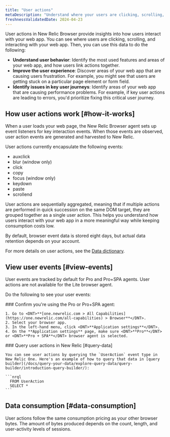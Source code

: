 ```yaml
---
title: "User actions"
metaDescription: "Understand where your users are clicking, scrolling, and interacting with your web app using user actions in New Relic Browser."
freshnessValidatedDate: 2024-04-23
---
```


User actions in New Relic Browser provide insights into how users interact with your web app. You can see where users are clicking, scrolling, and interacting with your web app. Then, you can use this data to do the following:

* **Understand user behavior**: Identify the most used features and areas of your web app, and how users link actions together.
* **Improve the user experience**: Discover areas of your web app that are causing users frustration. For example, you might see that users are getting stuck on a particular page element or form field.
* **Identify issues in key user journeys**: Identify areas of your web app that are causing performance problems. For example, if key user actions are leading to errors, you'd prioritize fixing this critical user journey.

## How user actions work [#how-it-works]

When a user loads your web page, the New Relic Browser agent sets up event listeners for key interaction events. When those events are observed, user action events are generated and harvested to New Relic.

User actions currently encapsulate the following events:

* auxclick
* blur (window only)
* click
* copy
* focus (window only)
* keydown
* paste
* scrollend

User actions are sequentially aggregated, meaning that if multiple actions are performed in quick succession on the same DOM target, they are grouped together as a single user action. This helps you understand how users interact with your web app in a more meaningful way while keeping consumption costs low.

By default, browser event data is stored eight days, but actual data retention depends on your account.

For more details on user actions, see the [Data dictionary](/attribute-dictionary/).

## View user events [#view-events]

User events are tracked by default for Pro and Pro+SPA agents. User actions are not available for the Lite browser agent. 

Do the following to see your user events:

<Steps>
  <Step>
    ### Confirm you're using the Pro or Pro+SPA agent:

    1. Go to <DNT>**[one.newrelic.com > All Capabilities](https://one.newrelic.com/all-capabilities) > Browser**</DNT>.
    2. Select your browser app.
    3. In the left-hand menu, click <DNT>**Application settings**</DNT>.
    4. On the **Application settings** page, make sure <DNT>**Pro**</DNT> or <DNT>**Pro + SPA**</DNT> browser agent is selected. 
  </Step>

  <Step>
    ### Query user actions in New Relic [#query-data]

    You can see user actions by querying the `UserAction` event type in New Relic One. Here's an example of how to query that data in [query builder](/docs/query-your-data/explore-query-data/query-builder/introduction-query-builder/):

    ```nrql
      FROM UserAction 
      SELECT *
    ```
  </Step>
</Steps>

## Data consumption [#data-consumption]

User actions follow the same consumption pricing as your other browser bytes. The amount of bytes produced depends on the count, length, and user-activity levels of sessions.
